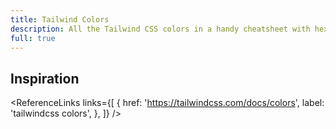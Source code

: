 ```yaml
---
title: Tailwind Colors
description: All the Tailwind CSS colors in a handy cheatsheet with hex, hsl and rgb values. You can bookmark this page so you'll never forget any Tailwind color again!
full: true
---
```



## Inspiration

<ReferenceLinks
  links={[
    {
      href: 'https://tailwindcss.com/docs/colors',
      label: 'tailwindcss colors',
    },
  ]}
/>

<TailwindColorSwatches />
